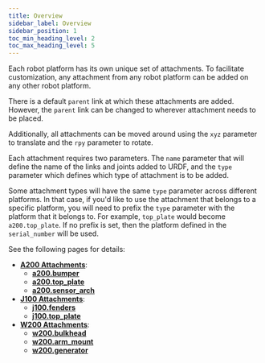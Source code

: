 ```yaml
---
title: Overview
sidebar_label: Overview
sidebar_position: 1
toc_min_heading_level: 2
toc_max_heading_level: 5
---
```


Each robot platform has its own unique set of attachments. To facilitate customization, any attachment from any robot platform can be added on any other robot platform.

There is a default `parent` link at which these attachments are added. However, the `parent` link can be changed to wherever attachment needs to be placed.

Additionally, all attachments can be moved around using the `xyz` parameter to translate and the `rpy` parameter to rotate.

Each attachment requires two parameters. The `name` parameter that will define the name of the links and joints added to URDF, and the `type` parameter which defines which type of attachment is to be added.

Some attachment types will have the same `type` parameter across different platforms. In that case, if you'd like to use the attachment that belongs to a specific platform, you will need to prefix the `type` parameter with the platform that it belongs to. For example, `top_plate` would become `a200.top_plate`. If no prefix is set, then the platform defined in the `serial_number` will be used.

See the following pages for details:
- [**A200 Attachments**](./a200.mdx):
    - [**a200.bumper**](./a200.mdx#bumper)
    - [**a200.top_plate**](./a200.mdx#top-plate)
    - [**a200.sensor_arch**](./a200.mdx#sensor-arch)
- [**J100 Attachments**](./j100.mdx):
    - [**j100.fenders**](./j100.mdx#fenders)
    - [**j100.top_plate**](./j100.mdx#top-plate)
- [**W200 Attachments**](./w200.mdx):
    - [**w200.bulkhead**](./w200.mdx#bulkhead)
    - [**w200.arm_mount**](./w200.mdx#arm-mount)
    - [**w200.generator**](./w200.mdx#generator)

